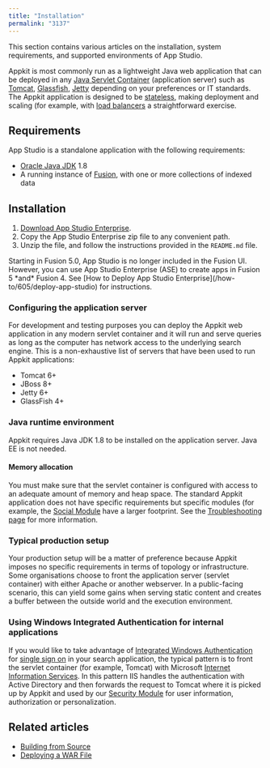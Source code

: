 ```yaml
---
title: "Installation"
permalink: "3137"
---
```


This section contains various articles on the installation, system requirements, and supported environments of App Studio.

Appkit is most commonly run as a lightweight Java web application that can be deployed in any [Java Servlet Container](http://en.wikipedia.org/wiki/Java_Servlet#Container_servers) (application server) such as [Tomcat](http://tomcat.apache.org/), [Glassfish](http://glassfish.java.net/), [Jetty](http://www.eclipse.org/jetty/) depending on your preferences or IT standards. The Appkit application is designed to be [stateless](http://en.wikipedia.org/wiki/Stateless_protocol), making deployment and scaling (for example, with [load balancers](http://en.wikipedia.org/wiki/Load_balancing_(computing)) a straightforward exercise.

## Requirements

App Studio is a standalone application with the following requirements:

* [Oracle Java JDK](https://www.oracle.com/technetwork/java/javase/downloads/index.html) 1.8
* A running instance of [Fusion](/fusion/5.9/6764/fusion), with one or more collections of indexed data

## Installation

1. [Download App Studio Enterprise](/fusion/5.9/992/app-studio-enterprise-downloads).
2. Copy the App Studio Enterprise zip file to any convenient path.
3. Unzip the file, and follow the instructions provided in the `README.md` file.

<Note>
Starting in Fusion 5.0, App Studio is no longer included in the Fusion UI. However, you can use App Studio Enterprise (ASE) to create apps in Fusion 5 *and* Fusion 4. See [How to Deploy App Studio Enterprise](/how-to/605/deploy-app-studio) for instructions.
</Note>

### Configuring the application server

For development and testing purposes you can deploy the Appkit web application in any modern servlet container and it will run and serve queries as long as the computer has network access to the underlying search engine. This is a non-exhaustive list of servers that have been used to run Appkit applications:

* Tomcat 6+
* JBoss 8+
* Jetty 6+
* GlassFish 4+

### Java runtime environment

Appkit requires Java JDK 1.8 to be installed on the application server. Java EE is not needed.

#### Memory allocation

You must make sure that the servlet container is configured with access to an adequate amount of memory and heap space. The standard Appkit application does not have specific requirements but specific modules (for example, the [Social Module](/fusion/5.9/3155/social-and-collaboration-tools) have a larger footprint. See the [Troubleshooting page](/how-to/2974/troubleshooting-appkit-app-builds-and-deployments) for more information.

### Typical production setup

Your production setup will be a matter of preference because Appkit imposes no specific requirements in terms of topology or infrastructure. Some organisations choose to front the application server (servlet container) with either Apache or another webserver. In a public-facing scenario, this can yield some gains when serving static content and creates a buffer between the outside world and the execution environment.

### Using Windows Integrated Authentication for internal applications

If you would like to take advantage of [Integrated Windows Authentication](http://en.wikipedia.org/wiki/Integrated_Windows_Authentication) for [single sign on](http://en.wikipedia.org/wiki/Single_sign-on) in your search application, the typical pattern is to front the servlet container (for example, Tomcat) with Microsoft [Internet Information Services](http://www.iis.net/). In this pattern IIS handles the authentication with Active Directory and then forwards the request to Tomcat where it is picked up by Appkit and used by our [Security Module](/fusion/5.9/3162/authentication) for user information, authorization or personalization.

## Related articles

* [Building from Source](/fusion/5.9/3140/building-from-source)
* [Deploying a WAR File](/how-to/3073/deploying-a-war-file)